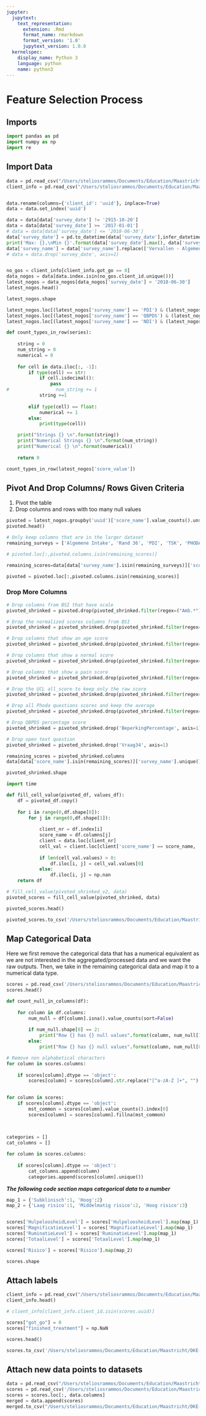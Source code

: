 ```yaml
---
jupyter:
  jupytext:
    text_representation:
      extension: .Rmd
      format_name: rmarkdown
      format_version: '1.0'
      jupytext_version: 1.0.0
  kernelspec:
    display_name: Python 3
    language: python
    name: python3
---
```


# Feature Selection Process

## Imports

```python
import pandas as pd
import numpy as np
import re
```

## Import Data

```python
data = pd.read_csv("/Users/steliosrammos/Documents/Education/Maastricht/DKE-Year3/BachelorThesis/bachelor_thesis/data/raw/client_scores_full.csv", sep=";", decimal=",")
client_info = pd.read_csv("/Users/steliosrammos/Documents/Education/Maastricht/DKE-Year3/BachelorThesis/bachelor_thesis/data/interim/clients_go_nogo_finished.csv", sep=";", decimal=",")


data.rename(columns={'client_id': 'uuid'}, inplace=True)
data = data.set_index('uuid')

data = data[data['survey_date'] != '2915-10-20']
data = data[data['survey_date'] >= '2017-01-01']
# data = data[data['survey_date'] <= '2018-06-30']
data['survey_date'] = pd.to_datetime(data['survey_date'],infer_datetime_format=True)
print('Max: {},\nMin {}'.format(data['survey_date'].max(), data['survey_date'].min()))
data['survey_name'] = data['survey_name'].replace(['Vervallen - Algemene Intake Rughuis', 'Algemene Intake V3.0', 'Vervallen - Algemene Intake'], 'Algemene Intake')
# data = data.drop('survey_date', axis=1)


no_gos = client_info[client_info.got_go == 0]
data_nogos = data[data.index.isin(no_gos.client_id.unique())]
latest_nogos = data_nogos[data_nogos['survey_date'] > '2018-06-30']
latest_nogos.head()
```

```python
latest_nogos.shape
```

```python
latest_nogos.loc[(latest_nogos['survey_name'] == 'PDI') & (latest_nogos['score_name'] == 'BeperkingScore'),'score_name'] = 'PDI_BeperkingScore'
latest_nogos.loc[(latest_nogos['survey_name'] == 'QBPDS') & (latest_nogos['score_name'] == 'BeperkingScore'),'score_name'] = 'QBPDS_BeperkingScore'
latest_nogos.loc[(latest_nogos['survey_name'] == 'NDI') & (latest_nogos['score_name'] == 'BeperkingScore'),'score_name'] = 'NDI_BeperkingScore'
```

```python
def count_types_in_row(series):
    
    string = 0
    num_string = 0
    numerical = 0
    
    for cell in data.iloc[:, -1]:
        if type(cell) == str:
            if cell.isdecimal():
                pass
#                 num_string += 1
            string +=1
            
        elif type(cell) == float:
            numerical += 1
        else:
            print(type(cell))

    print("Strings {} \n".format(string))
    print("Numerical Strings {} \n".format(num_string))
    print("Numerical {} \n".format(numerical))
    
    return 0 
```

```python
count_types_in_row(latest_nogos['score_value'])
```

## Pivot And Drop Columns/ Rows Given Criteria

1. Pivot the table
2. Drop columns and rows with too many null values

```python
pivoted = latest_nogos.groupby('uuid')['score_name'].value_counts().unstack().fillna(np.nan)
pivoted.head()
```

```python
# Only keep columns that are in the larger dataset
remaining_surveys = ['Algemene Intake', 'Rand 36', 'PDI', 'TSK', 'PHODA-SeV', 'NPRS', 'SBT', 'QBPDS', 'PCI', 'OQ-45.2', 'BSI', 'UCL', 'PCS', 'NDI']
```

```python
# pivoted.loc[:,pivoted.columns.isin(remaining_scores)]
```

```python
remaining_scores=data[data['survey_name'].isin(remaining_surveys)]['score_name'].unique()
```

```python
pivoted = pivoted.loc[:,pivoted.columns.isin(remaining_scores)]
```

### Drop More Columns

```python
# Drop columns from BSI that have scale
pivoted_shrinked = pivoted.drop(pivoted_shrinked.filter(regex=("Amb.*")).columns, axis =1)

# Drop the normalized scores columns from BSI
pivoted_shrinked = pivoted_shrinked.drop(pivoted_shrinked.filter(regex=("_Norm_.*")).columns, axis =1)

# Drop columns that show an age score
pivoted_shrinked = pivoted_shrinked.drop(pivoted_shrinked.filter(regex=("Age_Score.*")).columns, axis =1)

# Drop columns that show a normal score
pivoted_shrinked = pivoted_shrinked.drop(pivoted_shrinked.filter(regex=("Normal_Score.*")).columns, axis =1)

# Drop columns that show a pain score
pivoted_shrinked = pivoted_shrinked.drop(pivoted_shrinked.filter(regex=("Pain_Score.*")).columns, axis =1)

# Drop the UCL all_score to keep only the raw score
pivoted_shrinked = pivoted_shrinked.drop(pivoted_shrinked.filter(regex=("All_Score.*")).columns, axis =1)

# Drop all Phoda questions scores and keep the average
pivoted_shrinked = pivoted_shrinked.drop(pivoted_shrinked.filter(regex=("PhodaQuestion_.*")).columns, axis =1)

# Drop QBPDS percentage score
pivoted_shrinked = pivoted_shrinked.drop('BeperkingPercentage', axis=1)

# Drop open text question
pivoted_shrinked = pivoted_shrinked.drop('Vraag34', axis=1)
```

```python
remaining_scores = pivoted_shrinked.columns
data[data['score_name'].isin(remaining_scores)]['survey_name'].unique()
```

```python
pivoted_shrinked.shape
```

```python
import time
```

```python
def fill_cell_value(pivoted_df, values_df):
    df = pivoted_df.copy()
    
    for i in range(0,df.shape[0]):
        for j in range(0,df.shape[1]):
            
            client_nr = df.index[i]
            score_name = df.columns[j]
            client = data.loc[client_nr]
            cell_val = client.loc[client['score_name'] == score_name, 'score_value']
            
            if len(cell_val.values) > 0:
                df.iloc[i, j] = cell_val.values[0]
            else:
                df.iloc[i, j] = np.nan
    return df
```

```python
# fill_cell_value(pivoted_shrinked_v2, data)
pivoted_scores = fill_cell_value(pivoted_shrinked, data)
```

```python
pivoted_scores.head()
```

```python
pivoted_scores.to_csv('/Users/steliosrammos/Documents/Education/Maastricht/DKE-Year3/BachelorThesis/bachelor_thesis/data/interim/extra_nogos_pivoted_scores_phi.csv', sep=';')
```

## Map Categorical Data


Here we first remove the categorical data that has a numerical equivalent as we are not interested in the aggregated/processed data and we want the raw outputs. Then, we take in the remaining categorical data and map it to a numerical data type. 

```python
scores = pd.read_csv('/Users/steliosrammos/Documents/Education/Maastricht/DKE-Year3/BachelorThesis/bachelor_thesis/data/interim/extra_nogos_pivoted_scores_phi.csv', sep=';', decimal=',')
scores.head()
```

```python
def count_null_in_columns(df):
    
    for column in df.columns:
        num_null = df[column].isna().value_counts(sort=False)
        
        if num_null.shape[0] == 2:
            print("Row {} has {} null values".format(column, num_null[1]))
        else:
            print("Row {} has {} null values".format(column, num_null[0]))
```

```python
# Remove non alphabetical characters 
for column in scores.columns:
    
    if scores[column].dtype == 'object':
        scores[column] = scores[column].str.replace("[^a-zA-Z ]+", "")
        
```

```python
for column in scores:
    if scores[column].dtype == 'object':
        mst_common = scores[column].value_counts().index[0]
        scores[column] = scores[column].fillna(mst_common)
        
    
```

```python
categories = []
cat_columns = []

for column in scores.columns:
    
    if scores[column].dtype == 'object':
        cat_columns.append(column)
        categories.append(scores[column].unique())
```

***The following code section maps categorical data to a number***

```python
map_1 = {'Subklinisch':1, 'Hoog':2}
map_2 = {'Laag risico':1, 'Middelmatig risico':2, 'Hoog risico':3}


scores['HulpeloosheidLevel'] = scores['HulpeloosheidLevel'].map(map_1)
scores['MagnificatieLevel'] = scores['MagnificatieLevel'].map(map_1)
scores['RuminatieLevel'] = scores['RuminatieLevel'].map(map_1)
scores['TotaalLevel'] = scores['TotaalLevel'].map(map_1)

scores['Risico'] = scores['Risico'].map(map_2)
```

```python
scores.shape
```

## Attach labels

```python
client_info = pd.read_csv("/Users/steliosrammos/Documents/Education/Maastricht/DKE-Year3/BachelorThesis/bachelor_thesis/data/interim/clients_go_nogo_finished.csv", sep=";", decimal=",")
client_info.head()
```

```python
# client_info[client_info.client_id.isin(scores.uuid)]
```

```python
scores["got_go"] = 0
scores["finished_treatment"] = np.NaN
```

```python
scores.head()
```

```python
scores.to_csv('/Users/steliosrammos/Documents/Education/Maastricht/DKE-Year3/BachelorThesis/bachelor_thesis/data/interim/extra_nogos_formated_scores.csv', sep=';', index=False)
```

## Attach new data points to datasets

```python
data = pd.read_csv("/Users/steliosrammos/Documents/Education/Maastricht/DKE-Year3/BachelorThesis/bachelor_thesis/data/interim/data_2018.csv",sep=";")
scores = pd.read_csv('/Users/steliosrammos/Documents/Education/Maastricht/DKE-Year3/BachelorThesis/bachelor_thesis/data/interim/extra_nogos_formated_scores.csv', sep=';')
scores = scores.loc[:, data.columns]
merged = data.append(scores)
merged.to_csv("/Users/steliosrammos/Documents/Education/Maastricht/DKE-Year3/BachelorThesis/bachelor_thesis/data/interim/data_extra_nogo_2018.csv",sep=";",index=False)
```

```python

```
